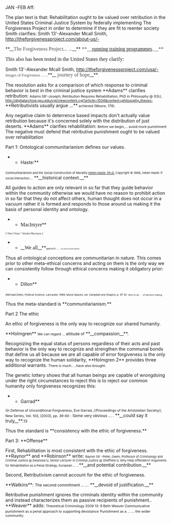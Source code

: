 JAN -FEB Aff: 

<span class="Underline">The plan text is that: Rehabilitation ought to be valued over retribution in the United States Criminal Justice System by federally implementing The Forgiveness Project in order to determine if they are fit to reenter society Smith clarifies:</span>
<span class="Underline">Smith 13'-Alexander Mcall Smith, http://theforgivenessproject.com/about-us/-</span>

<span style="vertical-align: baseline;">**__<span style="color: #4f5151; font-family: 'Times New Roman',serif; font-size: 12pt;">The Forgiveness Project... ...</span>__**<span style="color: #4f5151; font-family: 'Times New Roman',serif; font-size: 12pt;"> **__<span style="color: #993333;">[[http://theforgivenessproject.com/news/|running training programmes]]</span>.__**</span></span>

<span style="font-family: 'Times New Roman',serif; font-size: 12pt;">This also has been tested in the United States they clarify:</span>

<span class="Underline">Smith 13'-Alexander Mcall Smith, http://theforgivenessproject.com/usa/-</span>
<span style="color: #4f5151; font-family: 'Times New Roman',serif; font-size: 9pt;">Images of Forgiveness ... ...</span>**__<span style="color: #4f5151; font-family: 'Times New Roman',serif; font-size: 12pt;"> journey of hope</span>__**<span style="color: #4f5151; font-family: 'Times New Roman',serif; font-size: 9pt;">. </span>

<span class="Underline">The resolution asks for a comparison of which response to criminal behavior is best in the criminal justice system **Adams** clarifies retribution:</span>
<span style="font-size: 8pt;">Adams 08'-Joseph, Retribution Requires Rehabilitation, PhD in Philosophy @ GSU, http://digitalarchive.gsu.edu/cgi/viewcontent.cgi?article=1034&context=philosophy_theses-</span>
<span class="Underline">**Retributivists usually argue ...**</span><span style="font-size: 8pt;"> achieved (Moore, 179).</span>

<span class="Underline">Any negative claim to deterrence based impacts don't actually value retribution because it's concerned solely with the distribution of just deserts. **Adams** clarifies rehabilitation:</span>
<span style="font-size: 8pt;">Before we begin,... avoid more punishment</span>
<span class="Underline"> </span>
<span class="Underline">The negative must defend that retributive punishment ought to be valued over rehabilitation</span>



Part 1: Ontological communitarianism defines our values. 

**Haste:**
<span style="font-size: 7pt;">Communitarianism and the Social Construction of Morality </span><span style="color: black; font-size: 7pt;">[[mailto:hssheh@bath.ac.uk|Helen Haste, Ph.D.]]</span><span style="font-size: 7pt;"> Copyright © 1998, Helen Haste</span>
<span style="font-size: 7pt;">If social interaction....</span> **__historical context.__**

<span class="Underline">All guides to action are only relevant in so far that they guide behavior within the community otherwise we would have no reason to prohibit action in so far that they do not affect others, human thought does not occur in a vacuum rather it is formed and responds to those around us making it the basis of personal identity and ontology. </span>

**<span style="font-family: 'Times New Roman',serif; font-size: 12pt;">MacIntyre</span>**
<span style="font-family: 'Times New Roman',serif; font-size: 6pt;">[“After Virtue,” Alisdair Macintyre.]</span>
**__<span style="font-family: 'Times New Roman',serif; font-size: 12pt;">We all</span>__**<span style="font-family: 'Times New Roman',serif; font-size: 6pt;">approach... ....</span><span style="font-family: 'Times New Roman',serif; font-size: 5pt;"> its moral particularity</span>

<span class="Underline">Thus all ontological conceptions are communitarian in nature. This comes prior to other meta-ethical concerns and acting on them is the only way we can consistently follow through ethical concerns making it obligatory prior:</span>

**Dillon**
<span style="font-size: 6pt;">[Michael Dillon, Political Science. Lancaster, 1999, Moral Spaces, ed. Campbell and Shapiro, p. 97-8]</span>
<span style="font-size: 5pt;">Heirs to all.. ... of decision making.</span>

<span class="Underline">Thus the meta-standard is **communitarianism.**</span>

<span class="Underline">Part 2 The ethic</span>

<span class="Underline">An ethic of forgiveness is the only way to recognize our shared humanity.</span>

<span class="Underline">**Holmgren**</span>
<span style="font-size: 8pt;">We can regard ... </span><span style="font-size: 9pt;"> attitude of</span> **__compassion__**.

<span class="Underline">Recognizing the equal status of persons regardless of their acts and past behavior is the only way to recognize and strengthen the communal bonds that define us all because we are all capable of error forgiveness is the only way to recognize the human solidarity, **Holmgren 2** provides three additional warrants.</span>
<span style="font-size: 8pt;">There is much.. ..have also brought. </span>

The genetic lottery shows that all human beings are capable of wrongdoing under the right circumstances to reject this is to reject our common humanity only forgiveness recognizes this:

**Garrad**
<span style="font-size: 8pt;">(In Defense of Unconditional Forgiveness, Eve Garrad, //Proceedings of the Aristotelian Society//, New Series, Vol. 103, (2003), pp. 39-60 :</span>
<span style="font-size: 9pt;">Some very obvious ... .</span> **__could say it truly__**.<span style="font-size: 9pt;">13</span>


<span class="Underline">Thus the standard is **consistency with the ethic of forgiveness.**</span>

<span class="Underline">Part 3: **Offense**</span>

<span class="Underline">First, </span>Rehabilitation is most consistent with the ethic of forgiveness. **Raynor** and **Robinson** write:
<span style="font-size: 7pt;">Raynor 09' -Peter, Gwen, Professor of Criminology and Criminal Justice @ Swansea U, Senior Lecturer in Criminal Justice @ Sheffield U, Why Help Offenders? Arguments for Rehabilitation as a Penal Strategy, European ... ...</span>**__and potential contribution.__**

<span class="Underline">Second, Retributivism cannot account for the ethic of forgiveness. </span>

<span class="Underline">**Watkins**:</span>
<span style="font-size: 9pt;">The second commitment ... ...</span> **__devoid of justification.__**

Retributive punishment ignores the criminals identity within the community and instead characterizes them as passive recipients of punishment.. **Weaver** adds:
<span style="font-size: 8pt;">Theoretical Criminology 2009 13: 9 Beth Weaver Communicative punishment as a penal approach to supporting desistance</span>
<span style="font-size: 8pt;">Punishment as a ... ... the wider community.</span>